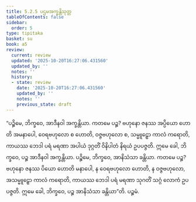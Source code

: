 ```yaml
---
title: 5.2.5 ပဌမအက္ခန္တိသုတ္တ
tableOfContents: false
sidebar:
  order: 5
type: tipitaka
basket: su
book: a5
review:
  current: review
  updated: '2025-10-20T16:27:06.431560'
  updated_by: ''
  notes: ''
  history:
  - state: review
    date: '2025-10-20T16:27:06.431560'
    updated_by: ''
    notes: ''
    previous_state: draft
---
```



<DynamicBreadcrumb />


<ReviewStatus review={frontmatter.review} showDetails={true} />

<HypothesisAnnotation frontmatter={frontmatter} />

<Division number="215" book="a5" e="ch" v="16" p="222">

<Paragraph number="1239" book="a5">
“ပဉ္စိမေ, ဘိက္ခဝေ, အာဒီနဝါ အက္ခန္တိယာ. ကတမေ ပဉ္စ? ဗဟုနော ဇနဿ အပ္ပိယော ဟောတိ အမနာပေါ, ဝေရဗဟုလော စ ဟောတိ, ဝဇ္ဇဗဟုလော စ, သမ္မူဠှော ကာလံ ကရောတိ, ကာယဿ ဘေဒါ ပရံ မရဏာ အပါယံ ဒုဂ္ဂတိံ ဝိနိပါတံ နိရယံ ဥပပဇ္ဇတိ. ဣမေ ခေါ, ဘိက္ခဝေ, ပဉ္စ အာဒီနဝါ အက္ခန္တိယာ.
</Paragraph>

<Paragraph number="1240" book="a5">
ပဉ္စိမေ, ဘိက္ခဝေ, အာနိသံသာ ခန္တိယာ. ကတမေ ပဉ္စ? ဗဟုနော ဇနဿ ပိယော ဟောတိ မနာပေါ, န ဝေရဗဟုလော ဟောတိ, န ဝဇ္ဇဗဟုလော, အသမ္မူဠှော ကာလံ ကရောတိ, ကာယဿ ဘေဒါ ပရံ မရဏာ သုဂတိံ သဂ္ဂံ လောကံ ဥပပဇ္ဇတိ. ဣမေ ခေါ, ဘိက္ခဝေ, ပဉ္စ အာနိသံသာ ခန္တိယာ”တိ.

</Paragraph>
</Division>

<Paragraph number="1241" type="center" book="a5">
ပဉ္စမံ.
</Paragraph>